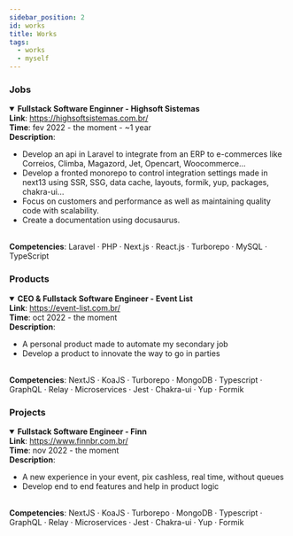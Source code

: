 ```yaml
---
sidebar_position: 2
id: works
title: Works
tags:
  - works
  - myself
---
```


### Jobs

<details
  open
  style={{
    backgroundColor: 'rgba(214, 88, 88, 0.5)',
    borderColor: 'rgb(214, 88, 88)',
  }}
>
  <summary>
    <b>Fullstack Software Enginner - Highsoft Sistemas</b>
  </summary>
  <b>Link</b>: <a href="https://highsoftsistemas.com.br/" target="_blank">
    https://highsoftsistemas.com.br/
  </a>
  <br />
  <b>Time</b>: fev 2022 - the moment - ~1 year
  <br />
  <b>Description</b>: <ul>
    <li>Develop an api in Laravel to integrate from an ERP to e-commerces like Correios, Climba, Magazord, Jet, Opencart, Woocommerce...</li>
    <li>
      Develop a fronted monorepo to control integration settings made in next13 using SSR, SSG, data
      cache, layouts, formik, yup, packages, chakra-ui...
    </li>
    <li>
      Focus on customers and performance as well as maintaining quality code
      with scalability.
    </li>
    <li>Create a documentation using docusaurus.</li>
  </ul>
  <br />
  <b>Competencies</b>: Laravel · PHP · Next.js · React.js · Turborepo · MySQL · TypeScript
</details>

<!-- ### Previously -->

### Products

<details
    open
    style={{
        backgroundColor: 'rgba(214, 88, 88, 0.5)',
        borderColor: 'rgb(214, 88, 88)',
    }}
>
    <summary>
        <b>CEO & Fullstack Software Engineer - Event List</b>
    </summary>
    <b>Link</b>: <a href="https://event-list-landing.vercel.app/" target="_blank">
    https://event-list.com.br/
</a>
    <br />
    <b>Time</b>: oct 2022 - the moment
    <br />
    <b>Description</b>: <ul>
    <li>A personal product made to automate my secondary job</li>
    <li>
        Develop a product to innovate the way to go in parties
    </li>
</ul>
    <br />
    <b>Competencies</b>: NextJS · KoaJS · Turborepo · MongoDB · Typescript · GraphQL · Relay · Microservices · Jest · Chakra-ui · Yup · Formik
</details>

### Projects

<details
    open
    style={{
        backgroundColor: 'rgba(214, 88, 88, 0.5)',
        borderColor: 'rgb(214, 88, 88)',
    }}
>
    <summary>
        <b>Fullstack Software Engineer - Finn</b>
    </summary>
    <b>Link</b>: <a href="https://www.finnbr.com.br/" target="_blank">
    https://www.finnbr.com.br/
</a>
    <br />
    <b>Time</b>: nov 2022 - the moment
    <br />
    <b>Description</b>: <ul>
    <li>A new experience in your event, pix cashless, real time, without queues</li>
    <li>Develop end to end features and help in product logic</li>
</ul>
    <br />
    <b>Competencies</b>: NextJS · KoaJS · Turborepo · MongoDB · Typescript · GraphQL · Relay · Microservices · Jest · Chakra-ui · Yup · Formik
</details>
